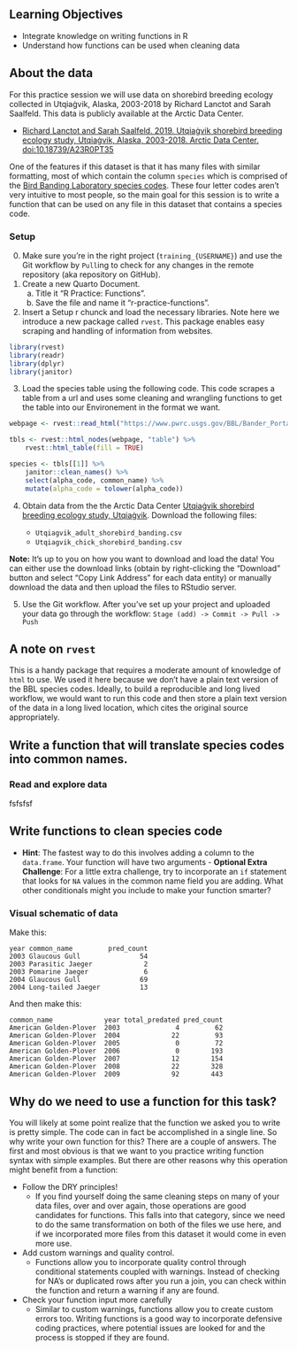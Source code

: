 ## Learning Objectives {.unnumbered}

-   Integrate knowledge on writing functions in R
-   Understand how functions can be used when cleaning data


## About the data {.unnumbered}

For this practice session we will use data on shorebird breeding ecology collected in Utqiaġvik, Alaska, 2003-2018 by Richard Lanctot and Sarah Saalfeld. This data is publicly available at the Arctic Data Center.

-   [Richard Lanctot and Sarah Saalfeld. 2019. Utqiaġvik shorebird breeding ecology study, Utqiaġvik, Alaska, 2003-2018. Arctic Data Center. doi:10.18739/A23R0PT35](https://doi.org/10.18739/A23R0PT35)


One of the features if this dataset is that it has many files with similar formatting, most of which contain the column `species` which is comprised of the [Bird Banding Laboratory species codes](https://www.usgs.gov/labs/bird-banding-laboratory/science/understanding-bbl-codes). These four letter codes aren't very intuitive to most people, so the main goal for this session is to write a function that can be used on any file in this dataset that contains a species code.


::: callout-tip
### Setup

0. Make sure you’re in the right project (`training_{USERNAME}`) and use the Git workflow by `Pull`ing to check for any changes in the remote repository (aka repository on GitHub). 
1. Create a new Quarto Document.
    a. Title it “R Practice: Functions”.
    b. Save the file and name it “r-practice-functions”.

2.  Insert a Setup r chunck and load the necessary libraries. Note here we introduce a new package called `rvest`. This package enables easy scraping and handling of information from websites.

```r
library(rvest)
library(readr)
library(dplyr)
library(janitor)
```

3. Load the species table using the following code. This code scrapes a table from a url and uses some cleaning and wrangling functions to get the table into our Environement in the format we want.

```r
webpage <- rvest::read_html("https://www.pwrc.usgs.gov/BBL/Bander_Portal/login/speclist.php")

tbls <- rvest::html_nodes(webpage, "table") %>% 
    rvest::html_table(fill = TRUE)

species <- tbls[[1]] %>% 
    janitor::clean_names() %>% 
    select(alpha_code, common_name) %>% 
    mutate(alpha_code = tolower(alpha_code))
```

4.  Obtain data from the the Arctic Data Center [Utqiaġvik shorebird breeding ecology study, Utqiaġvik](https://doi.org/10.18739/A23R0PT35). Download the following files:

    -   `Utqiagvik_adult_shorebird_banding.csv`
    -   `Utqiagvik_chick_shorebird_banding.csv`
    
**Note:** It's up to you on how you want to download and load the data! You can either use the download links (obtain by right-clicking the "Download" button and select "Copy Link Address" for each data entity) or manually download the data and then upload the files to RStudio server.

5. Use the Git workflow. After you’ve set up your project and uploaded your data go through the workflow: ```Stage (add) -> Commit -> Pull -> Push```

:::


::: {.callout-caution icon="false"}
## A note on `rvest`
This is a handy package that requires a moderate amount of knowledge of `html` to use. We used it here because we don't have a plain text version of the BBL species codes. Ideally, to build a reproducible and long lived workflow, we would want to run this code and then store a plain text version of the data in a long lived location, which cites the original source appropriately.
:::



## Write a function that will translate species codes into common names.

::: callout-note
### Read and explore data

   fsfsfsf
::: 



::: callout-note
## Write functions to clean species code

 -   **Hint**: The fastest way to do this involves adding a column to the `data.frame`. Your function will have two arguments
    -   **Optional Extra Challenge**: For a little extra challenge, try to incorporate an `if` statement that looks for `NA` values in the common name field you are adding. What other conditionals might you include to make your function smarter?
:::


### Visual schematic of data

Make this:

    year common_name         pred_count
    2003 Glaucous Gull               54
    2003 Parasitic Jaeger             2
    2003 Pomarine Jaeger              6
    2004 Glaucous Gull               69
    2004 Long-tailed Jaeger          13

And then make this:

```
common_name             year total_predated pred_count
American Golden-Plover  2003              4         62
American Golden-Plover  2004             22         93
American Golden-Plover  2005              0         72
American Golden-Plover  2006              0        193
American Golden-Plover  2007             12        154
American Golden-Plover  2008             22        328
American Golden-Plover  2009             92        443
```



::: {.callout-caution icon="false"}

## Why do we need to use a function for this task?

You will likely at some point realize that the function we asked you to write is pretty simple. The code can in fact be accomplished in a single line. So why write your own function for this? There are a couple of answers. The first and most obvious is that we want to you practice writing function syntax with simple examples. But there are other reasons why this operation might benefit from a function:

* Follow the DRY principles!
    - If you find yourself doing the same cleaning steps on many of your data files, over and over again, those operations are good candidates for functions. This falls into that category, since we need to do the same transformation on both of the files we use here, and if we incorporated more files from this dataset it would come in even more use.
* Add custom warnings and quality control.
    - Functions allow you to incorporate quality control through conditional statements coupled with warnings. Instead of checking for NA's or duplicated rows after you run a join, you can check within the function and return a warning if any are found.
* Check your function input more carefully
    - Similar to custom warnings, functions allow you to create custom errors too. Writing functions is a good way to incorporate defensive coding practices, where potential issues are looked for and the process is stopped if they are found.

:::



